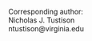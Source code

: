 
\begin{centering}

$ $

\vspace{2.0 cm}

\LARGE

{\bf Learning image transformations via convolutional neural networks:  a review}

\vspace{3.0 cm}

\normalsize

Nicholas J. Tustison$^1$,
Brian B. Avants$^1$, and
James C. Gee$^2$

\vspace{0.25 cm}

\small

$^1$Department of Radiology and Medical Imaging, University of Virginia, Charlottesville, VA

$^2$Department of Radiology, University of Pennsylvania, Philadelphia, PA

\end{centering}

\vspace{6 cm}

\small

Corresponding author: \
Nicholas J. Tustison \
ntustison@virginia.edu

<!--
\noindent\rule{4cm}{0.4pt}
 -->

\newpage

\normalsize
